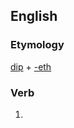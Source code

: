 ==English==

===Etymology===
[[dip]] + [[-eth]]

===Verb===
{{en-verb form}}

# {{archaic third-person singular of|dip}}
